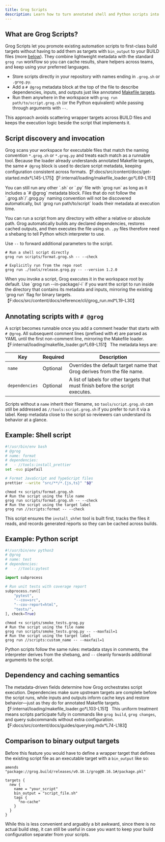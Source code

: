 ```yaml
---
title: Grog Scripts
description: Learn how to turn annotated shell and Python scripts into first-class Grog targets that are easy to share and run.
---
```



## What are Grog Scripts?

Grog Scripts let you promote existing automation scripts to first-class build targets without having to add them as targets with `bin_output` to your BUILD files (more [below](#comparison-to-binary-output-targets)).
They combine lightweight metadata with the standard `grog run` workflow so you can cache results, share helpers across teams, and keep using your preferred languages.

- Store scripts directly in your repository with names ending in `.grog.sh` or `.grog.py`.
- Add a `# @grog` metadata block at the top of the file to describe dependencies, inputs, and outputs just like annotated [Makefile targets](../build-configuration).
- Run them anywhere in the workspace with `grog run path/to/script.grog.sh` (or the Python equivalent) while passing through arguments with `--`.

This approach avoids scattering wrapper targets across BUILD files and keeps the execution logic beside the script that implements it.

## Script discovery and invocation

Grog scans your workspace for executable files that match the naming convention `*.grog.sh` or `*.grog.py` and treats each match as a runnable tool.
Because the loader already understands annotated Makefile targets, the same `# @grog` block is used to declare script metadata, keeping configuration consistent across formats.【F:docs/src/content/docs/get-started.mdx†L145-L175】【F:internal/loading/makefile_loader.go†L69-L151】

<Aside>
  You can still run any other `.sh` or `.py` file with `grog run` as long as it includes a `# @grog` metadata block. Files that do not follow the `.grog.sh`/`.grog.py` naming convention will not be discovered automatically, but `grog run path/to/script` loads their metadata at execution time.
</Aside>

You can run a script from any directory with either a relative or absolute path.
Grog automatically builds any declared dependencies, restores cached outputs, and then executes the file using `sh`.
`.py` files therefore need a shebang to tell Python which interpreter to use.

Use `--` to forward additional parameters to the script.

```shell
# Run a shell script directly
grog run scripts/format.grog.sh -- --check

# Explicitly run from the repo root
grog run ./tools/release.grog.py -- --version 1.2.0
```

<Aside>
  When you invoke a script, Grog executes it in the workspace root by default.
  Use `grog run --in-package/-i` if you want the script to run inside the directory that contains its metadata and inputs, mirroring the existing `grog run` flag for binary targets.【F:docs/src/content/docs/reference/cli/grog_run.md†L19-L30】
</Aside>

## Annotating scripts with `# @grog`

A script becomes runnable once you add a comment header that starts with `# @grog`.
All subsequent comment lines (prefixed with `#`) are parsed as YAML until the first non-comment line, mirroring the Makefile loader.【F:internal/loading/makefile_loader.go†L69-L151】
The metadata keys are:

| Key            | Required | Description                                                                     |
|----------------|----------|---------------------------------------------------------------------------------|
| `name`         | Optional | Overrides the default target name that Grog derives from the file name.         |
| `dependencies` | Optional | A list of labels for other targets that must finish before the script executes. |

Scripts without a `name` inherit their filename, so `tools/script.grog.sh` can still be addressed as `//tools:script.grog.sh` if you prefer to run it via a label.
Keep metadata close to the script so reviewers can understand its behavior at a glance.

## Example: Shell script

```bash
#!/usr/bin/env bash
# @grog
# name: format
# dependencies:
#   - //tools:install_prettier
set -euo pipefail

# Format JavaScript and TypeScript files
prettier --write "src/**/*.{js,ts}" "$@"
```

```shell
chmod +x scripts/format.grog.sh
# Run the script using the file name
grog run scripts/format.grog.sh -- --check
# Run the script using the target label
grog run //scripts:format -- --check
```

This script ensures the `install_shfmt` tool is built first, tracks the files it reads, and records generated reports so they can be cached across builds.

## Example: Python script

```python
#!/usr/bin/env python3
# @grog
# name: test
# dependencies:
#   - //tools:pytest

import subprocess

# Run unit tests with coverage report
subprocess.run([
    "pytest",
    "--cov=src",
    "--cov-report=html",
    "tests/",
], check=True)
```

```shell
chmod +x scripts/smoke_tests.grog.py
# Run the script using the file name
grog run scripts/smoke_tests.grog.py -- --maxfail=1
# Run the script using the target label
grog run //scripts:custom_name -- --maxfail=1
```

Python scripts follow the same rules: metadata stays in comments, the interpreter derives from the shebang, and `--` cleanly forwards additional arguments to the script.

## Dependency and caching semantics

The metadata-driven fields determine how Grog orchestrates script execution.
Dependencies make sure upstream targets are complete before the script runs, while inputs and outputs inform cache keys and restore behavior—just as they do for annotated Makefile targets.【F:internal/loading/makefile_loader.go†L103-L151】
This uniform treatment means scripts participate fully in commands like `grog build`, `grog changes`, and query subcommands without extra configuration.【F:docs/src/content/docs/guides/querying.mdx†L74-L183】

## Comparison to binary output targets

Before this feature you would have to define a wrapper target that defines the existing script file as an executable target with a `bin_output` like so:

```Pkl
amends "package://grog.build/releases/v0.16.1/grog@0.16.1#/package.pkl"

targets {
  new {
    name = "your_script"
    bin_output = "script_file.sh"
    tags {
      "no-cache"
    }
  }
}
```

While this is less convenient and arguably a bit awkward, since there is no actual build step, it can still be useful in case you want to keep your build configuration separater from your scripts.
